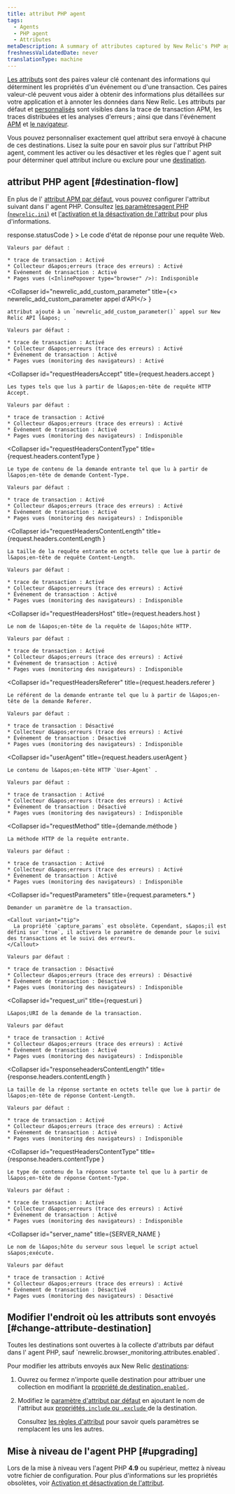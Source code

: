 ```yaml
---
title: attribut PHP agent
tags:
  - Agents
  - PHP agent
  - Attributes
metaDescription: A summary of attributes captured by New Relic's PHP agent.
freshnessValidatedDate: never
translationType: machine
---
```


[Les attributs](/docs/features/agent-attributes) sont des paires valeur clé contenant des informations qui déterminent les propriétés d&apos;un événement ou d&apos;une transaction. Ces paires valeur-clé peuvent vous aider à obtenir des informations plus détaillées sur votre application et à annoter les données dans New Relic. Les attributs par défaut et [personnalisés](/docs/agents/manage-apm-agents/agent-data/collect-custom-attributes) sont visibles dans la trace de transaction APM, les traces distribuées et les analyses d&apos;erreurs ; ainsi que dans l&apos;événement [APM](/docs/insights/explore-data/attributes/apm-default-attributes-insights) et [le navigateur](/docs/insights/explore-data/attributes/browser-default-attributes-insights#browser-attributes-table).

Vous pouvez personnaliser exactement quel attribut sera envoyé à chacune de ces destinations. Lisez la suite pour en savoir plus sur l&apos;attribut PHP agent, comment les activer ou les désactiver et les règles que l&apos; agent suit pour déterminer quel attribut inclure ou exclure pour une [destination](/docs/features/agent-attributes#destinations).

## attribut PHP agent [#destination-flow]

En plus de l&apos; [attribut APM par défaut](/docs/insights/new-relic-insights/decorating-events/apm-default-attributes-insights#transaction-defaults), vous pouvez configurer l&apos;attribut suivant dans l&apos; agent PHP. Consultez [les paramètresagent PHP (`newrelic.ini`)](/docs/php/php-agent-phpini-settings) et [l&apos;activation et la désactivation de l&apos;attribut](/docs/agents/php-agent/attributes/enabling-and-disabling-attributes) pour plus d&apos;informations.

<CollapserGroup>
  <Collapser
    id="httpResponseCode"
    title={<InlineCode>response.statusCode</InlineCode>
    }
  >
    Le code d&apos;état de réponse pour une requête Web.

    Valeurs par défaut :

    * trace de transaction : Activé
    * Collecteur d&apos;erreurs (trace des erreurs) : Activé
    * Événement de transaction : Activé
    * Pages vues (<InlinePopover type="browser" />): Indisponible
  </Collapser>

  <Collapser
    id="newrelic_add_custom_parameter"
    title={<><InlineCode>
      newrelic_add_custom_parameter
    </InlineCode> appel d'API</>
    }
  >
    attribut ajouté à un `newrelic_add_custom_parameter()` appel sur New Relic API l&apos; .

    Valeurs par défaut :

    * trace de transaction : Activé
    * Collecteur d&apos;erreurs (trace des erreurs) : Activé
    * Événement de transaction : Activé
    * Pages vues (monitoring des navigateurs) : Activé
  </Collapser>

  <Collapser
    id="requestHeadersAccept"
    title={<InlineCode>request.headers.accept</InlineCode>
    }
  >
    Les types tels que lus à partir de l&apos;en-tête de requête HTTP Accept.

    Valeurs par défaut :

    * trace de transaction : Activé
    * Collecteur d&apos;erreurs (trace des erreurs) : Activé
    * Événement de transaction : Activé
    * Pages vues (monitoring des navigateurs) : Indisponible
  </Collapser>

  <Collapser
    id="requestHeadersContentType"
    title={<InlineCode>request.headers.contentType</InlineCode>
    }
  >
    Le type de contenu de la demande entrante tel que lu à partir de l&apos;en-tête de demande Content-Type.

    Valeurs par défaut :

    * trace de transaction : Activé
    * Collecteur d&apos;erreurs (trace des erreurs) : Activé
    * Événement de transaction : Activé
    * Pages vues (monitoring des navigateurs) : Indisponible
  </Collapser>

  <Collapser
    id="requestHeadersContentLength"
    title={<InlineCode>request.headers.contentLength</InlineCode>
    }
  >
    La taille de la requête entrante en octets telle que lue à partir de l&apos;en-tête de requête Content-Length.

    Valeurs par défaut :

    * trace de transaction : Activé
    * Collecteur d&apos;erreurs (trace des erreurs) : Activé
    * Événement de transaction : Activé
    * Pages vues (monitoring des navigateurs) : Indisponible
  </Collapser>

  <Collapser
    id="requestHeadersHost"
    title={<InlineCode>request.headers.host</InlineCode>
    }
  >
    Le nom de l&apos;en-tête de la requête de l&apos;hôte HTTP.

    Valeurs par défaut :

    * trace de transaction : Activé
    * Collecteur d&apos;erreurs (trace des erreurs) : Activé
    * Événement de transaction : Activé
    * Pages vues (monitoring des navigateurs) : Indisponible
  </Collapser>

  <Collapser
    id="requestHeadersReferer"
    title={<InlineCode>request.headers.referer</InlineCode>
    }
  >
    Le référent de la demande entrante tel que lu à partir de l&apos;en-tête de la demande Referer.

    Valeurs par défaut :

    * trace de transaction : Désactivé
    * Collecteur d&apos;erreurs (trace des erreurs) : Activé
    * Événement de transaction : Désactivé
    * Pages vues (monitoring des navigateurs) : Indisponible
  </Collapser>

  <Collapser
    id="userAgent"
    title={<InlineCode>request.headers.userAgent</InlineCode>
    }
  >
    Le contenu de l&apos;en-tête HTTP `User-Agent` .

    Valeurs par défaut :

    * trace de transaction : Activé
    * Collecteur d&apos;erreurs (trace des erreurs) : Activé
    * Événement de transaction : Désactivé
    * Pages vues (monitoring des navigateurs) : Indisponible
  </Collapser>

  <Collapser
    id="requestMethod"
    title={<InlineCode>demande.méthode</InlineCode>
    }
  >
    La méthode HTTP de la requête entrante.

    Valeurs par défaut :

    * trace de transaction : Activé
    * Collecteur d&apos;erreurs (trace des erreurs) : Activé
    * Événement de transaction : Activé
    * Pages vues (monitoring des navigateurs) : Indisponible
  </Collapser>

  <Collapser
    id="requestParameters"
    title={<InlineCode>request.parameters.*</InlineCode>
    }
  >
    Demander un paramètre de la transaction.

    <Callout variant="tip">
      La propriété `capture_params` est obsolète. Cependant, s&apos;il est défini sur `true`, il activera le paramètre de demande pour le suivi des transactions et le suivi des erreurs.
    </Callout>

    Valeurs par défaut :

    * trace de transaction : Désactivé
    * Collecteur d&apos;erreurs (trace des erreurs) : Désactivé
    * Événement de transaction : Désactivé
    * Pages vues (monitoring des navigateurs) : Indisponible
  </Collapser>

  <Collapser
    id="request_uri"
    title={<InlineCode>request.uri</InlineCode>
    }
  >
    L&apos;URI de la demande de la transaction.

    Valeurs par défaut

    * trace de transaction : Activé
    * Collecteur d&apos;erreurs (trace des erreurs) : Activé
    * Événement de transaction : Activé
    * Pages vues (monitoring des navigateurs) : Indisponible
  </Collapser>

  <Collapser
    id="responseheadersContentLength"
    title={<InlineCode>response.headers.contentLength</InlineCode>
    }
  >
    La taille de la réponse sortante en octets telle que lue à partir de l&apos;en-tête de réponse Content-Length.

    Valeurs par défaut :

    * trace de transaction : Activé
    * Collecteur d&apos;erreurs (trace des erreurs) : Activé
    * Événement de transaction : Activé
    * Pages vues (monitoring des navigateurs) : Indisponible
  </Collapser>

  <Collapser
    id="requestHeadersContentType"
    title={<InlineCode>response.headers.contentType</InlineCode>
    }
  >
    Le type de contenu de la réponse sortante tel que lu à partir de l&apos;en-tête de réponse Content-Type.

    Valeurs par défaut :

    * trace de transaction : Activé
    * Collecteur d&apos;erreurs (trace des erreurs) : Activé
    * Événement de transaction : Activé
    * Pages vues (monitoring des navigateurs) : Indisponible
  </Collapser>

  <Collapser
    id="server_name"
    title={<InlineCode>SERVER_NAME</InlineCode>
    }
  >
    Le nom de l&apos;hôte du serveur sous lequel le script actuel s&apos;exécute.

    Valeurs par défaut

    * trace de transaction : Activé
    * Collecteur d&apos;erreurs (trace des erreurs) : Activé
    * Événement de transaction : Désactivé
    * Pages vues (monitoring des navigateurs) : Désactivé
  </Collapser>
</CollapserGroup>

## Modifier l&apos;endroit où les attributs sont envoyés [#change-attribute-destination]

<Callout variant="tip">
  Toutes les destinations sont ouvertes à la collecte d&apos;attributs par défaut dans l&apos; agent PHP, sauf `newrelic.browser_monitoring.attributes.enabled`.
</Callout>

Pour modifier les attributs envoyés aux New Relic [destinations](/docs/apm/other-features/attributes/agent-attributes#destinations):

1. Ouvrez ou fermez n&apos;importe quelle destination pour attribuer une collection en modifiant la [propriété de destination`.enabled` ](/docs/agents/php-agent/attributes/enabling-disabling-attributes#destination-on-off).

2. Modifiez le [paramètre d&apos;attribut par défaut](#attributes) en ajoutant le nom de l&apos;attribut aux [propriétés`.include` ou `.exclude` ](/docs/agents/php-agent/attributes/enabling-disabling-attributes#destination-attribute-specific)de la destination.

   Consultez [les règles d&apos;attribut](/docs/agents/php-agent/attributes/enabling-disabling-attributes#attruls) pour savoir quels paramètres se remplacent les uns les autres.

## Mise à niveau de l&apos;agent PHP [#upgrading]

Lors de la mise à niveau vers l&apos;agent PHP <DNT>**4.9**</DNT> ou supérieur, mettez à niveau votre fichier de configuration. Pour plus d&apos;informations sur les propriétés obsolètes, voir [Activation et désactivation de l&apos;attribut](/docs/php/php-agent-enabling-and-disabling-attributes#deprecated).